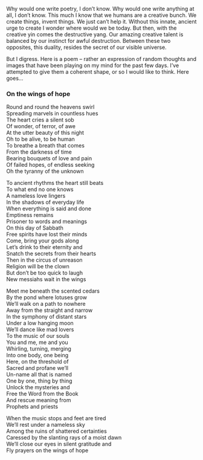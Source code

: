 <div className="">

<p>Why would one write poetry, I don’t know. Why would one write anything at all, I don’t know. This much I know that we humans are a creative bunch. We create things, invent things. We just can&#8217;t help it. Without this innate, ancient urge to create I wonder where would we be today. But then, with the creative yin comes the destructive yang. Our amazing creative talent is balanced by our instinct for awful destruction. Between these two opposites, this duality, resides the secret of our visible universe. <span id="more-998"></span></p>
<p>But I digress. Here is a poem &#8211; rather an expression of random thoughts and images that have been playing on my mind for the past few days. I&#8217;ve attempted to give them a coherent shape, or so I would like to think. Here goes&#8230; </p>
<h3>On the wings of hope</h3>
<p>Round and round the heavens swirl<br />
Spreading marvels in countless hues<br />
The heart cries a silent sob<br />
Of wonder, of terror, of awe<br />
At the utter beauty of this night<br />
Oh to be alive, to be human<br />
To breathe a breath that comes<br />
From the darkness of time<br />
Bearing bouquets of love and pain<br />
Of failed hopes, of endless seeking<br />
Oh the tyranny of the unknown</p>
<p>To ancient rhythms the heart still beats<br />
To what end no one knows<br />
A nameless love lingers<br />
In the shadows of everyday life<br />
When everything is said and done<br />
Emptiness remains<br />
Prisoner to words and meanings<br />
On this day of Sabbath<br />
Free spirits have lost their minds<br />
Come, bring your gods along<br />
Let’s drink to their eternity and<br />
Snatch the secrets from their hearts<br />
Then in the circus of unreason<br />
Religion will be the clown<br />
But don’t be too quick to laugh<br />
New messiahs wait in the wings</p>
<p>Meet me beneath the scented cedars<br />
By the pond where lotuses grow<br />
We’ll walk on a path to nowhere<br />
Away from the straight and narrow<br />
In the symphony of distant stars<br />
Under a low hanging moon<br />
We&#8217;ll dance like mad lovers<br />
To the music of our souls<br />
You and me, me and you<br />
Whirling, turning, merging<br />
Into one body, one being<br />
Here, on the threshold of<br />
Sacred and profane we’ll<br />
Un-name all that is named<br />
One by one, thing by thing<br />
Unlock the mysteries and<br />
Free the Word from the Book<br />
And rescue meaning from<br />
Prophets and priests</p>
<p>When the music stops and feet are tired<br />
We’ll rest under a nameless sky<br />
Among the ruins of shattered certainties<br />
Caressed by the slanting rays of a moist dawn<br />
We’ll close our eyes in silent gratitude and<br />
Fly prayers on the wings of hope</p>
</div>